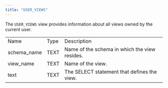 ```yaml
---
title: "USER_VIEWS"
---
```


<div id="user_views" class="registered_link"></div>

The `USER_VIEWS` view provides information about all views owned by the current user.

|             |      |                                               |
| ----------- | ---- | --------------------------------------------- |
| Name        | Type | Description                                   |
| schema_name | TEXT | Name of the schema in which the view resides. |
| view_name   | TEXT | Name of the view.                             |
| text        | TEXT | The SELECT statement that defines the view.   |
